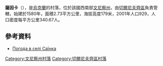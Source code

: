 {{coord|48|32|53|N|28|11|32|E|scale:30000|display=title}}

'''薩因卡'''（{{lang-uk|Саїнка}}），是[[烏克蘭|烏克蘭]]的村落，位於該國西南部[[文尼察州|文尼察州]]，由[[切爾尼夫齊區|切爾尼夫齊區]]負責管轄，始建於1580年，面積2.73平方公里，海拔高度179米，2001年人口929，人口密度每平方公里340.67人。

==參考資料==
* [http://weather.in.ua/ua/vinnickaja/23193 Погода в селі Саїнка] {{Wayback|url=http://weather.in.ua/ua/vinnickaja/23193 |date=20111220055142 }}

[[Category:文尼察州村落|Category:文尼察州村落]]
[[Category:切爾尼夫齊區村落|Category:切爾尼夫齊區村落]]


{{Vinnytsia-geo-stub}}
